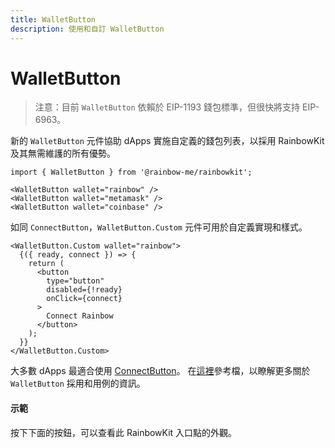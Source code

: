```yaml
---
title: WalletButton
description: 使用和自訂 WalletButton
---
```


# WalletButton

> 注意：目前 `WalletButton` 依賴於 EIP-1193 錢包標準，但很快將支持 EIP-6963。

新的 `WalletButton` 元件協助 dApps 實施自定義的錢包列表，以採用 RainbowKit 及其無需維護的所有優勢。

```tsx
import { WalletButton } from '@rainbow-me/rainbowkit';

<WalletButton wallet="rainbow" />
<WalletButton wallet="metamask" />
<WalletButton wallet="coinbase" />
```

如同 `ConnectButton`，`WalletButton.Custom` 元件可用於自定義實現和樣式。

```tsx
<WalletButton.Custom wallet="rainbow">
  {({ ready, connect }) => {
    return (
      <button
        type="button"
        disabled={!ready}
        onClick={connect}
      >
        Connect Rainbow
      </button>
    );
  }}
</WalletButton.Custom>
```

大多數 dApps 最適合使用 [ConnectButton](https://www.rainbowkit.com/docs/connect-button)。 在[這裡](https://www.rainbowkit.com/docs/wallet-button)參考檔，以瞭解更多關於 `WalletButton` 採用和用例的資訊。

#### 示範

按下下面的按鈕，可以查看此 RainbowKit 入口點的外觀。

<WalletButtonDemo />
